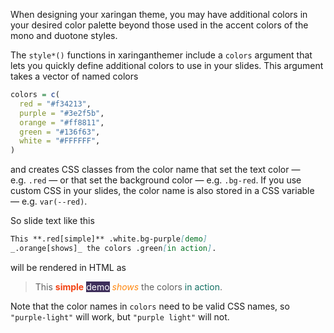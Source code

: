 When designing your xaringan theme,
you may have additional colors in your desired color palette
beyond those used in the accent colors of the mono and duotone styles.

The `style*()` functions in xaringanthemer
include a `colors` argument that lets you 
quickly define additional colors to use in your slides.
This argument takes a vector of named colors

```r
colors = c(
  red = "#f34213",
  purple = "#3e2f5b",
  orange = "#ff8811",
  green = "#136f63",
  white = "#FFFFFF",
)
```

and creates CSS classes from the color name 
that set the text color — e.g. `.red` —
or that set the background color — e.g. `.bg-red`.
If you use custom CSS in your slides,
the color name is also stored in a CSS variable —
e.g. `var(--red)`.

So slide text like this

```markdown
This **.red[simple]** .white.bg-purple[demo] 
_.orange[shows]_ the colors .green[in action].
```

will be rendered in HTML as

<blockquote>
This <strong><span style="color: #f34213">simple</span></strong>
<span style="color:#FFFFFF;background-color:#3e2f5b;">demo</span>
<em style="color:#ff8811">shows</em>
the colors
<span style="color:#136f63">in action</span>.
</blockquote>

Note that the color names in `colors`
need to be valid CSS names,
so `"purple-light"` will work,
but `"purple light"` will not.
